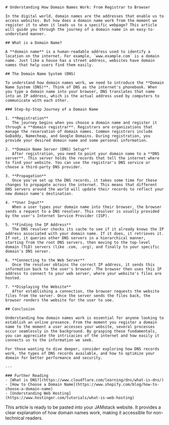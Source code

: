 ```mdx
# Understanding How Domain Names Work: From Registrar to Browser

In the digital world, domain names are the addresses that enable us to access websites. But how does a domain name work from the moment we register it to when it leads us to a specific webpage? This article will guide you through the journey of a domain name in an easy-to-understand manner.

## What is a Domain Name?

A **domain name** is a human-readable address used to identify a location on the internet. For example, `www.example.com` is a domain name. Just like a house has a street address, websites have domain names that help users find them easily.

## The Domain Name System (DNS)

To understand how domain names work, we need to introduce the **Domain Name System (DNS)**. Think of DNS as the internet's phonebook. When you type a domain name into your browser, DNS translates that name into an IP address, which is the actual address used by computers to communicate with each other.

### Step-by-Step Journey of a Domain Name

1. **Registration**  
   The journey begins when you choose a domain name and register it through a **domain registrar**. Registrars are organizations that manage the reservation of domain names. Common registrars include GoDaddy, Namecheap, and Google Domains. During registration, you provide your desired domain name and some personal information.

2. **Domain Name Server (DNS) Setup**  
   After registration, you need to point your domain name to a **DNS server**. This server holds the records that tell the internet where to find your website. You can use the registrar's DNS service or choose a third-party DNS provider.

3. **Propagation**  
   Once you've set up the DNS records, it takes some time for these changes to propagate across the internet. This means that different DNS servers around the world will update their records to reflect your new domain name's destination.

4. **User Input**  
   When a user types your domain name into their browser, the browser sends a request to a DNS resolver. This resolver is usually provided by the user's Internet Service Provider (ISP).

5. **Finding the IP Address**  
   The DNS resolver checks its cache to see if it already knows the IP address associated with your domain name. If it does, it retrieves it. If not, it queries other DNS servers in a hierarchical manner, starting from the root DNS servers, then moving to the top-level domain (TLD) servers (like .com, .org), and finally to your specific domain's DNS server.

6. **Connecting to the Web Server**  
   Once the resolver obtains the correct IP address, it sends this information back to the user's browser. The browser then uses this IP address to connect to your web server, where your website's files are hosted.

7. **Displaying the Website**  
   After establishing a connection, the browser requests the website files from the server. Once the server sends the files back, the browser renders the website for the user to see.

## Conclusion

Understanding how domain names work is essential for anyone looking to establish an online presence. From the moment you register a domain name to the moment a user accesses your website, several processes occur seamlessly in the background. By grasping these fundamentals, you can appreciate the intricacies of the internet and how easily it connects us to the information we seek.

For those wanting to dive deeper, consider exploring how DNS records work, the types of DNS records available, and how to optimize your domain for better performance and security.

---

### Further Reading
- [What is DNS?](https://www.cloudflare.com/learning/dns/what-is-dns/)
- [How to Choose a Domain Name](https://www.shopify.com/blog/how-to-choose-a-domain-name)
- [Understanding Web Hosting](https://www.hostinger.com/tutorials/what-is-web-hosting)
```

This article is ready to be pasted into your JAMstack website. It provides a clear explanation of how domain names work, making it accessible for non-technical readers.